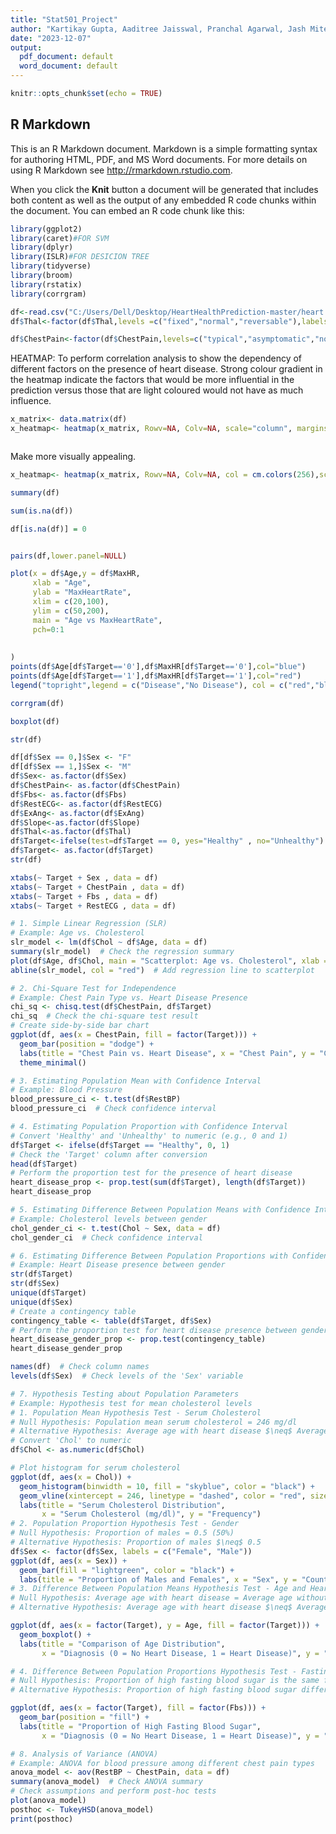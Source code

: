---
title: "Stat501_Project"
author: "Kartikay Gupta, Aaditree Jaisswal, Pranchal Agarwal, Jash Mitesh Dalal"
date: "2023-12-07"
output:
  pdf_document: default
  word_document: default
---

```{r setup, include=FALSE}
knitr::opts_chunk$set(echo = TRUE)
```

## R Markdown

This is an R Markdown document. Markdown is a simple formatting syntax for authoring HTML, PDF, and MS Word documents. For more details on using R Markdown see <http://rmarkdown.rstudio.com>.

When you click the **Knit** button a document will be generated that includes both content as well as the output of any embedded R code chunks within the document. You can embed an R code chunk like this:

```{r Heart disease}
library(ggplot2)
library(caret)#FOR SVM
library(dplyr)
library(ISLR)#FOR DESICION TREE
library(tidyverse)
library(broom)
library(rstatix)
library(corrgram)
```


```{r Heart disease 1}
df<-read.csv("C:/Users/Dell/Desktop/HeartHealthPrediction-master/heart.csv")
df$Thal<-factor(df$Thal,levels =c("fixed","normal","reversable"),labels =  c(0,1,2))
```


```{r Heart disease 2}
df$ChestPain<-factor(df$ChestPain,levels=c("typical","asymptomatic","nonanginal","nontypical"),labels =  c(0,1,2,3))
```

HEATMAP: To perform correlation analysis to show the dependency of different factors on the
presence of heart disease. Strong colour gradient in the heatmap indicate the factors that would be more influential in the prediction versus those that are light coloured would not have as much influence.

```{r Heart disease 3}
x_matrix<- data.matrix(df)
x_heatmap<- heatmap(x_matrix, Rowv=NA, Colv=NA, scale="column", margins=c(5,10))
```


```{r Heart disease}
```

Make more visually appealing.
```{r Heart disease 4}
x_heatmap<- heatmap(x_matrix, Rowv=NA, Colv=NA, col = cm.colors(256),scale="column", margins=c(5,10))
```


```{r Heart disease 5}
summary(df)
```


```{r Heart disease 6}
sum(is.na(df))
```


```{r Heart disease 7}
df[is.na(df)] = 0
```


```{r Heart disease 8}
```


```{r Heart disease 9}
pairs(df,lower.panel=NULL)
```


```{r Heart disease 10}
plot(x = df$Age,y = df$MaxHR,
     xlab = "Age",
     ylab = "MaxHeartRate",
     xlim = c(20,100),
     ylim = c(50,200),		 
     main = "Age vs MaxHeartRate",
     pch=0:1
     
     
)
points(df$Age[df$Target=='0'],df$MaxHR[df$Target=='0'],col="blue")
points(df$Age[df$Target=='1'],df$MaxHR[df$Target=='1'],col="red")
legend("topright",legend = c("Disease","No Disease"), col = c("red","blue"),pch = 0:1)
```


```{r Heart disease 11}
corrgram(df)
```


```{r Heart disease 12}
boxplot(df)
```


```{r Heart disease 13}
str(df)
```


```{r Heart disease 14}
df[df$Sex == 0,]$Sex <- "F"
df[df$Sex == 1,]$Sex <- "M"
df$Sex<- as.factor(df$Sex)
df$ChestPain<- as.factor(df$ChestPain)
df$Fbs<- as.factor(df$Fbs)
df$RestECG<- as.factor(df$RestECG)
df$ExAng<- as.factor(df$ExAng)
df$Slope<-as.factor(df$Slope)
df$Thal<-as.factor(df$Thal)
df$Target<-ifelse(test=df$Target == 0, yes="Healthy" , no="Unhealthy")
df$Target<- as.factor(df$Target)
str(df)
```


```{r Heart disease 15}
xtabs(~ Target + Sex , data = df)
xtabs(~ Target + ChestPain , data = df)
xtabs(~ Target + Fbs , data = df)
xtabs(~ Target + RestECG , data = df)
```


```{r Heart disease 16}
# 1. Simple Linear Regression (SLR)
# Example: Age vs. Cholesterol
slr_model <- lm(df$Chol ~ df$Age, data = df)
summary(slr_model)  # Check the regression summary
plot(df$Age, df$Chol, main = "Scatterplot: Age vs. Cholesterol", xlab = "Age", ylab = "Cholesterol")
abline(slr_model, col = "red")  # Add regression line to scatterplot
```


```{r Heart disease 17}
# 2. Chi-Square Test for Independence
# Example: Chest Pain Type vs. Heart Disease Presence
chi_sq <- chisq.test(df$ChestPain, df$Target)
chi_sq  # Check the chi-square test result
# Create side-by-side bar chart
ggplot(df, aes(x = ChestPain, fill = factor(Target))) +
  geom_bar(position = "dodge") +
  labs(title = "Chest Pain vs. Heart Disease", x = "Chest Pain", y = "Count") +
  theme_minimal()
```


```{r Heart disease 18}
# 3. Estimating Population Mean with Confidence Interval
# Example: Blood Pressure
blood_pressure_ci <- t.test(df$RestBP)
blood_pressure_ci  # Check confidence interval
```


```{r Heart disease 19}
# 4. Estimating Population Proportion with Confidence Interval
# Convert 'Healthy' and 'Unhealthy' to numeric (e.g., 0 and 1)
df$Target <- ifelse(df$Target == "Healthy", 0, 1)
# Check the 'Target' column after conversion
head(df$Target)
# Perform the proportion test for the presence of heart disease
heart_disease_prop <- prop.test(sum(df$Target), length(df$Target))
heart_disease_prop
```


```{r Heart disease 20}
# 5. Estimating Difference Between Population Means with Confidence Interval
# Example: Cholesterol levels between gender
chol_gender_ci <- t.test(Chol ~ Sex, data = df)
chol_gender_ci  # Check confidence interval
```


```{r Heart disease 21}
# 6. Estimating Difference Between Population Proportions with Confidence Interval
# Example: Heart Disease presence between gender
str(df$Target)
str(df$Sex)
unique(df$Target)
unique(df$Sex)
# Create a contingency table
contingency_table <- table(df$Target, df$Sex)
# Perform the proportion test for heart disease presence between genders
heart_disease_gender_prop <- prop.test(contingency_table)
heart_disease_gender_prop
```
```{r}
names(df)  # Check column names
levels(df$Sex)  # Check levels of the 'Sex' variable

```


```{r Heart disease 22}
# 7. Hypothesis Testing about Population Parameters
# Example: Hypothesis test for mean cholesterol levels
# 1. Population Mean Hypothesis Test - Serum Cholesterol
# Null Hypothesis: Population mean serum cholesterol = 246 mg/dl
# Alternative Hypothesis: Average age with heart disease $\neq$ Average age without heart disease
# Convert 'Chol' to numeric
df$Chol <- as.numeric(df$Chol)

# Plot histogram for serum cholesterol
ggplot(df, aes(x = Chol)) +
  geom_histogram(binwidth = 10, fill = "skyblue", color = "black") +
  geom_vline(xintercept = 246, linetype = "dashed", color = "red", size = 1) +
  labs(title = "Serum Cholesterol Distribution",
       x = "Serum Cholesterol (mg/dl)", y = "Frequency")
# 2. Population Proportion Hypothesis Test - Gender
# Null Hypothesis: Proportion of males = 0.5 (50%)
# Alternative Hypothesis: Proportion of males $\neq$ 0.5
df$Sex <- factor(df$Sex, labels = c("Female", "Male"))
ggplot(df, aes(x = Sex)) +
  geom_bar(fill = "lightgreen", color = "black") +
  labs(title = "Proportion of Males and Females", x = "Sex", y = "Count")
# 3. Difference Between Population Means Hypothesis Test - Age and Heart Disease
# Null Hypothesis: Average age with heart disease = Average age without heart disease
# Alternative Hypothesis: Average age with heart disease $\neq$ Average age without heart disease

ggplot(df, aes(x = factor(Target), y = Age, fill = factor(Target))) +
  geom_boxplot() +
  labs(title = "Comparison of Age Distribution",
       x = "Diagnosis (0 = No Heart Disease, 1 = Heart Disease)", y = "Age")

# 4. Difference Between Population Proportions Hypothesis Test - Fasting Blood Sugar and Heart Disease
# Null Hypothesis: Proportion of high fasting blood sugar is the same for populations with and without heart disease
# Alternative Hypothesis: Proportion of high fasting blood sugar differs between populations

ggplot(df, aes(x = factor(Target), fill = factor(Fbs))) +
  geom_bar(position = "fill") +
  labs(title = "Proportion of High Fasting Blood Sugar",
       x = "Diagnosis (0 = No Heart Disease, 1 = Heart Disease)", y = "Proportion")
```


```{r Heart disease 23}
# 8. Analysis of Variance (ANOVA)
# Example: ANOVA for blood pressure among different chest pain types
anova_model <- aov(RestBP ~ ChestPain, data = df)
summary(anova_model)  # Check ANOVA summary
# Check assumptions and perform post-hoc tests
plot(anova_model)
posthoc <- TukeyHSD(anova_model)
print(posthoc)

```